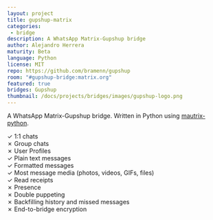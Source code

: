 ```yaml
---
layout: project
title: gupshup-matrix
categories:
 - bridge
description: A WhatsApp Matrix-Gupshup bridge
author: Alejandro Herrera
maturity: Beta
language: Python
license: MIT
repo: https://github.com/bramenn/gupshup
room: "#gupshup-bridge:matrix.org"
featured: true
bridges: Gupshup
thumbnail: /docs/projects/bridges/images/gupshup-logo.png
---
```


A WhatsApp Matrix-Gupshup bridge. Written in Python using [mautrix-python](https://matrix.org/docs/projects/sdk/mautrix-python.html).

✓ 1:1 chats  
✗ Group chats  
✗ User Profiles  
✓ Plain text messages  
✓ Formatted messages  
✓ Most message media (photos, videos, GIFs, files)  
✓ Read receipts  
✗ Presence  
✗ Double puppeting  
✗ Backfilling history and missed messages  
✗ End-to-bridge encryption  


